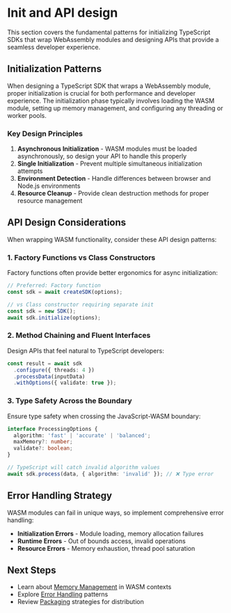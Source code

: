 
# Init and API design

This section covers the fundamental patterns for initializing TypeScript SDKs
that wrap WebAssembly modules and designing APIs that provide a seamless
developer experience.

## Initialization Patterns

When designing a TypeScript SDK that wraps a WebAssembly module, proper
initialization is crucial for both performance and developer experience. The
initialization phase typically involves loading the WASM module, setting up
memory management, and configuring any threading or worker pools.

<CodeExample
  path="typescript-sdk/basic-initialization.example.ts"
  language="typescript"
  title="Basic SDK Initialization Pattern"
  description="This example demonstrates a robust initialization pattern that handles both browser and Node.js environments, with proper error handling and state management."
/>

### Key Design Principles

1. **Asynchronous Initialization** - WASM modules must be loaded asynchronously,
   so design your API to handle this properly
2. **Single Initialization** - Prevent multiple simultaneous initialization
   attempts
3. **Environment Detection** - Handle differences between browser and Node.js
   environments
4. **Resource Cleanup** - Provide clean destruction methods for proper resource
   management

## API Design Considerations

When wrapping WASM functionality, consider these API design patterns:

### 1. Factory Functions vs Class Constructors

Factory functions often provide better ergonomics for async initialization:

```typescript
// Preferred: Factory function
const sdk = await createSDK(options);

// vs Class constructor requiring separate init
const sdk = new SDK();
await sdk.initialize(options);
```

### 2. Method Chaining and Fluent Interfaces

Design APIs that feel natural to TypeScript developers:

```typescript
const result = await sdk
  .configure({ threads: 4 })
  .processData(inputData)
  .withOptions({ validate: true });
```

### 3. Type Safety Across the Boundary

Ensure type safety when crossing the JavaScript-WASM boundary:

```typescript
interface ProcessingOptions {
  algorithm: 'fast' | 'accurate' | 'balanced';
  maxMemory?: number;
  validate?: boolean;
}

// TypeScript will catch invalid algorithm values
await sdk.process(data, { algorithm: 'invalid' }); // ❌ Type error
```

## Error Handling Strategy

WASM modules can fail in unique ways, so implement comprehensive error handling:

- **Initialization Errors** - Module loading, memory allocation failures
- **Runtime Errors** - Out of bounds access, invalid operations
- **Resource Errors** - Memory exhaustion, thread pool saturation

## Next Steps

- Learn about [Memory Management](../rust-wasm/memory-and-limits) in WASM
  contexts
- Explore [Error Handling](./errors-and-cancellation) patterns
- Review [Packaging](./packaging) strategies for distribution
